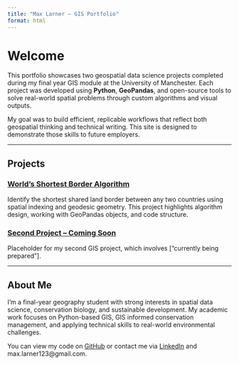 ```yaml
---
title: "Max Larner – GIS Portfolio"
format: html
---
```


# Welcome

This portfolio showcases two geospatial data science projects completed during my final year GIS module at the University of Manchester. Each project was developed using **Python**, **GeoPandas**, and open-source tools to solve real-world spatial problems through custom algorithms and visual outputs.

My goal was to build efficient, replicable workflows that reflect both geospatial thinking and technical writing. This site is designed to demonstrate those skills to future employers.

---

## Projects

### [World's Shortest Border Algorithm](assignment1.qmd)
Identify the shortest shared land border between any two countries using spatial indexing and geodesic geometry. This project highlights algorithm design, working with GeoPandas objects, and code structure.

### [Second Project – Coming Soon]('assignment2.qmd')
Placeholder for my second GIS project, which involves [“currently being prepared”].

---

## About Me

I'm a final-year geography student with strong interests in spatial data science, conservation biology, and sustainable development. My academic work focuses on Python-based GIS, GIS informed conservation management, and applying technical skills to real-world environmental challenges.

You can view my code on [GitHub](https://github.com/MaxLarner/gis-portfolio-max-larner) or contact me via [LinkedIn](https://linkedin.com/in/max-larner-b53610208) and max.larner123@gmail.com.
